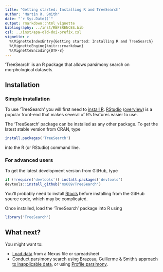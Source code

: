 ```yaml
---
title: "Getting started: Installing R and TreeSearch"
author: "Martin R. Smith"
date: "`r Sys.Date()`"
output: rmarkdown::html_vignette
bibliography: ../inst/REFERENCES.bib
csl: ../inst/apa-old-doi-prefix.csl
vignette: >
  %\VignetteIndexEntry{Getting started: Installing R and TreeSearch}
  %\VignetteEngine{knitr::rmarkdown}
  %\VignetteEncoding{UTF-8}
---
```



'TreeSearch' is an R package that allows parsimony search on morphological datasets.

## Installation

### Simple installation

To use 'TreeSearch' you will first need to [install R](https://CRAN.R-project.org/).  [RStudio](https://www.rstudio.com/) ([overview](https://dss.princeton.edu/training/RStudio101.pdf)) is a popular front-end that makes several of R's features easier to use.

The 'TreeSearch' package can be installed as any other package. 
To get the latest stable version from CRAN, type
```r
install.packages('TreeSearch')
```
into the R (or RStudio) command line.

### For advanced users

To get the latest development version from GitHub, type
```r
if (!require('devtools')) install.packages('devtools')
devtools::install_github('ms609/TreeSearch')
```

You'll probably need to install [Rtools](https://cran.r-project.org/bin/windows/Rtools/) before 
installing from the GitHub source code, which may be complicated.  

Once installed, load the 'TreeSearch' package into R using
```r
library('TreeSearch')
```

## What next?

You might want to:

- [Load data](https://ms609.github.io/TreeTools/articles/load-data.html) from a Nexus file or spreadsheet
- Conduct parsimony search using Brazeau, Guillerme & Smith's [approach to inapplicable data](inapplicable.html), or using [Profile parsimony](profile.html).
